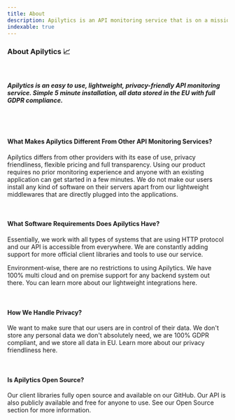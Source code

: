 ```yaml
---
title: About
description: Apilytics is an API monitoring service that is on a mission to make monitoring your APIs easy. With us, you can get started easily.
indexable: true
---
```


### About Apilytics 📈

<br />

<h5>
  Apilytics is an easy to use, lightweight, privacy-friendly API monitoring service. Simple 5 minute
  installation, all data stored in the EU with full GDPR compliance.
</h5>

<br />

<MockRequestsTimeFrame />

<br />

#### What Makes Apilytics Different From Other API Monitoring Services?

Apilytics differs from other providers with its ease of use, privacy friendliness, flexible
pricing and full transparency. Using our product requires no prior monitoring experience and
anyone with an existing application can get started in a few minutes. We do not make our users
install any kind of software on their servers apart from our lightweight middlewares that are
directly plugged into the applications.

<br />

#### What Software Requirements Does Apilytics Have?

Essentially, we work with all types of systems that are using HTTP protocol and our API is
accessible from everywhere. We are constantly adding support for more official client libraries
and tools to use our service.

Environment-wise, there are no restrictions to using Apilytics. We have 100% multi cloud and on
premise support for any backend system out there. You can learn more about our lightweight
integrations <Link href={routes.lightweight}>here</Link>.

<br />

#### How We Handle Privacy?

We want to make sure that our users are in control of their data. We don't store any personal data
we don't absolutely need, we are 100% GDPR compliant, and we store all data in EU. Learn more
about our privacy friendliness <Link href={routes.privacyFriendly}>here</Link>.

<br />

#### Is Apilytics Open Source?

Our client libraries fully open source and available on our <ExternalLink href={routes.github}>GitHub</ExternalLink>.
Our API is also publicly available and free for anyone to use. See our <Link href={routes.openSource}>Open Source</Link>
section for more information.
